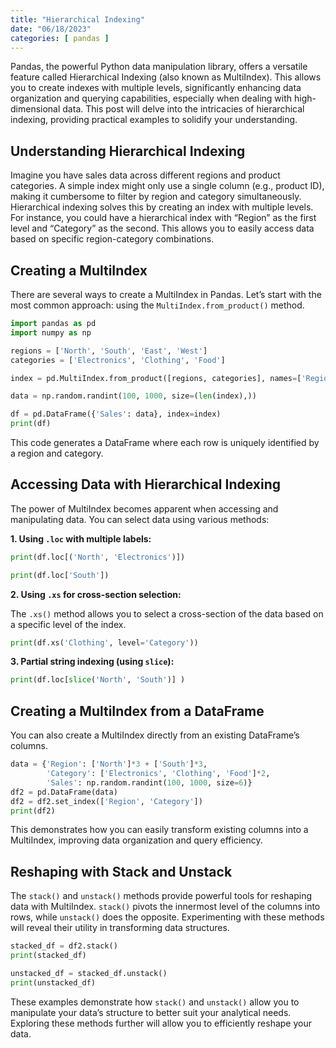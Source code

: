 ```yaml
---
title: "Hierarchical Indexing"
date: "06/18/2023"
categories: [ pandas ]
---
```



Pandas, the powerful Python data manipulation library, offers a versatile feature called Hierarchical Indexing (also known as MultiIndex). This allows you to create indexes with multiple levels, significantly enhancing data organization and querying capabilities, especially when dealing with high-dimensional data.  This post will delve into the intricacies of hierarchical indexing, providing practical examples to solidify your understanding.

## Understanding Hierarchical Indexing

Imagine you have sales data across different regions and product categories.  A simple index might only use a single column (e.g., product ID), making it cumbersome to filter by region and category simultaneously. Hierarchical indexing solves this by creating an index with multiple levels.  For instance, you could have a hierarchical index with "Region" as the first level and "Category" as the second. This allows you to easily access data based on specific region-category combinations.

## Creating a MultiIndex

There are several ways to create a MultiIndex in Pandas. Let's start with the most common approach: using the `MultiIndex.from_product()` method.

```python
import pandas as pd
import numpy as np

regions = ['North', 'South', 'East', 'West']
categories = ['Electronics', 'Clothing', 'Food']

index = pd.MultiIndex.from_product([regions, categories], names=['Region', 'Category'])

data = np.random.randint(100, 1000, size=(len(index),))

df = pd.DataFrame({'Sales': data}, index=index)
print(df)
```

This code generates a DataFrame where each row is uniquely identified by a region and category.


## Accessing Data with Hierarchical Indexing

The power of MultiIndex becomes apparent when accessing and manipulating data.  You can select data using various methods:

**1. Using `.loc` with multiple labels:**

```python
print(df.loc[('North', 'Electronics')])

print(df.loc['South'])
```

**2. Using `.xs` for cross-section selection:**

The `.xs()` method allows you to select a cross-section of the data based on a specific level of the index.

```python
print(df.xs('Clothing', level='Category'))
```

**3. Partial string indexing (using `slice`):**

```python
print(df.loc[slice('North', 'South')] )
```


##  Creating a MultiIndex from a DataFrame

You can also create a MultiIndex directly from an existing DataFrame's columns.


```python
data = {'Region': ['North']*3 + ['South']*3,
        'Category': ['Electronics', 'Clothing', 'Food']*2,
        'Sales': np.random.randint(100, 1000, size=6)}
df2 = pd.DataFrame(data)
df2 = df2.set_index(['Region', 'Category'])
print(df2)
```

This demonstrates how you can easily transform existing columns into a MultiIndex, improving data organization and query efficiency.


##  Reshaping with Stack and Unstack

The `stack()` and `unstack()` methods provide powerful tools for reshaping data with MultiIndex.  `stack()` pivots the innermost level of the columns into rows, while `unstack()` does the opposite.  Experimenting with these methods will reveal their utility in transforming data structures.


```python
stacked_df = df2.stack()
print(stacked_df)

unstacked_df = stacked_df.unstack()
print(unstacked_df)

```

These examples demonstrate how `stack()` and `unstack()` allow you to manipulate your data's structure to better suit your analytical needs.  Exploring these methods further will allow you to efficiently reshape your data.

